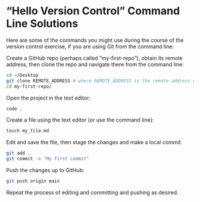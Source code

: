 
# "Hello Version Control" Command Line Solutions

Here are some of the commands you might use during the course of the version control exercise, if you are using Git from the command line:

Create a GitHub repo (perhaps called "my-first-repo"), obtain its remote address, then clone the repo and navigate there from the command line:

```sh
cd ~/Desktop
git clone REMOTE_ADDRESS # where REMOTE_ADDRESS is the remote address of your GitHub repo
cd my-first-repo/
```

Open the project in the text editor:

```sh
code .
```

Create a file using the text editor (or use the command line):

```sh
touch my_file.md
```

Edit and save the file, then stage the changes and make a local commit:

```sh
git add .
git commit -m "My first commit"
```

Push the changes up to GitHub:

```sh
git push origin main

```


Repeat the process of editing and committing and pushing as desired.

